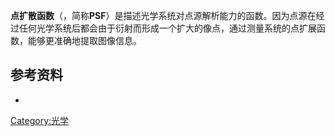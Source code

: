 '''点扩散函数'''（{{lang-en|point spread function}}，简称'''PSF'''）是描述光学系统对点源解析能力的函数。因为点源在经过任何光学系统后都会由于衍射而形成一个扩大的像点，通过测量系统的点扩展函数，能够更准确地提取图像信息。

==参考资料==
* {{Cite journal|title=Multi-scale Optics for Enhanced Light Collection from a Point Source|authors=Rachel Noek*, Caleb Knoernschild*, Justin Migacz*, Taehyun Kim*, Peter Maunz*, True Merrill, Harley Hayden, C.S. Pai, and Jungsang Kim*|arxiv=1006.2188|journal=Optics Letters|issue=June 2010|publisher=Duke University|url=http://www.quantum.gatech.edu/images/content/Noek_OpticsLetters2010.pdf|access-date=2010-11-28|archive-date=2020-10-28|archive-url=https://web.archive.org/web/20201028022015/http://quantum.gatech.edu/images/content/Noek_OpticsLetters2010.pdf|dead-url=no}}

{{光学小作品}}
[[Category:光学|Category:光学]]